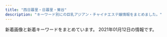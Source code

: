 ```yaml
---
title: "西日暮里・日暮里・鶯谷"
description: "キーワード別にの巨乳アジアン・チャイナエステ嬢情報をまとめました。"
---
```


新着画像と新着キーワードをまとめています。
2021年01月12日の情報です。

<DmmAffiliateIns />
<KeywordTable
  shops={
    [
    {
        "name": "\u6e29\u99a8\u6e2f-\u304a\u3093\u304d\u3087\u3046\u3053\u3046-",
        "keywords": {
            "87": 3,
            "86": 3,
            "C": 13,
            "88": 6
        },
        "url": "http://onkyoukou.tyo.cm/",
        "station": "JR\u897f\u65e5\u66ae\u91cc\u99c5",
        "img_links": [
            "http://onkyoukou.tyo.cm/images/s_link.jpg",
            "http://onkyoukou.tyo.cm/images/acc3.jpg",
            "http://onkyoukou.tyo.cm/images/s_face.jpg",
            "http://onkyoukou.tyo.cm/photos/sites/88/2017/03/staff2.jpg",
            "http://onkyoukou.tyo.cm/images/mobile.jpg",
            "http://onkyoukou.tyo.cm/images/n3.jpg",
            "http://onkyoukou.tyo.cm/photos/sites/88/2017/03/staff1.jpg",
            "http://onkyoukou.tyo.cm/images/top.png",
            "http://onkyoukou.tyo.cm/images/s_staff.jpg",
            "http://onkyoukou.tyo.cm/images/acc2.jpg",
            "http://onkyoukou.tyo.cm/images/n1.jpg",
            "http://onkyoukou.tyo.cm/images/nbj1.jpg",
            "http://onkyoukou.tyo.cm/images/s_news.jpg",
            "http://onkyoukou.tyo.cm/images/line.jpg",
            "http://onkyoukou.tyo.cm/images/s_mobile.jpg",
            "http://onkyoukou.tyo.cm/photos/sites/88/2017/03/staff4.jpg",
            "http://onkyoukou.tyo.cm/photos/sites/88/2020/03/2020030111163079.jpg",
            "http://onkyoukou.tyo.cm/images/s_pick.jpg",
            "http://onkyoukou.tyo.cm/images/face_bj.jpg",
            "http://onkyoukou.tyo.cm/images/nbj3.jpg",
            "http://onkyoukou.tyo.cm/images/acc1.jpg",
            "http://onkyoukou.tyo.cm/images/s_staff1.jpg",
            "http://onkyoukou.tyo.cm/images/face_bj3.jpg"
        ]
    },
    {
        "station": "JR\u9daf\u8c37\u99c5\u5317\u53e3",
        "keywords": {
            "83": 4,
            "86": 8,
            "D": 16,
            "87": 4
        },
        "img_links": [
            "http://lapis.tyo.cm/photos/sites/75/2021/01/2021010407562324.jpg",
            "http://lapis.tyo.cm/photos/sites/75/2021/01/2021010407562482.jpg",
            "http://lapis.tyo.cm/images/nbj1.jpg",
            "http://lapis.tyo.cm/images/new.jpg",
            "http://lapis.tyo.cm/images/top.png",
            "http://lapis.tyo.cm/images/pick_bj1.jpg",
            "http://lapis.tyo.cm/images/s_pick.jpg",
            "http://lapis.tyo.cm/images/s_link.jpg",
            "http://lapis.tyo.cm/images/pick_bj3.jpg",
            "http://lapis.tyo.cm/images/s_face.jpg",
            "http://lapis.tyo.cm/images/s_staff.jpg",
            "http://lapis.tyo.cm/photos/sites/75/2021/01/2021010407562697.jpg",
            "http://lapis.tyo.cm/photos/sites/75/2021/01/2021010407562290.jpg",
            "http://lapis.tyo.cm/images/s_blog.jpg",
            "http://lapis.tyo.cm/images/mobile.jpg",
            "http://lapis.tyo.cm/images/nbj3.jpg"
        ],
        "url": "http://lapis.tyo.cm/",
        "name": "\u30e9\u30d4\u30b9"
    },
    {
        "station": "JR\u65e5\u66ae\u91cc\u99c5\u5357\u53e3",
        "url": "http://www.mac-riraku106.xyz/",
        "name": "\u306f\u305f\u3061",
        "keywords": {
            "F": 3,
            "C": 20,
            "85": 15,
            "86": 18,
            "E": 7,
            "94": 3,
            "D": 46
        },
        "img_links": [
            "http://www.mac-riraku106.xyz/uploads/190723/34-1.jpg",
            "http://www.mac-riraku106.xyz/uploads/200310/1-200310130925920.jpg",
            "http://www.mac-riraku106.xyz/uploads/191128/1-19112Q3111UF.jpg",
            "http://www.mac-riraku106.xyz/static/picture/michi01.png",
            "http://www.mac-riraku106.xyz/static/picture/top-img01.png",
            "http://www.mac-riraku106.xyz/uploads/190723/10-2.jpg",
            "http://www.mac-riraku106.xyz/uploads/190723/23-1.jpg",
            "http://www.mac-riraku106.xyz/uploads/200818/1-200QQ5535E92.jpg",
            "http://www.mac-riraku106.xyz/uploads/200608/1-20060Q02506204.jpg",
            "http://www.mac-riraku106.xyz/uploads/190723/23-2.jpg",
            "http://www.mac-riraku106.xyz/uploads/191008/1-19100Q5451M20.jpg",
            "http://www.mac-riraku106.xyz/uploads/190723/23-3.jpg",
            "http://www.mac-riraku106.xyz/uploads/191106/1-191106092S0357.jpg",
            "http://www.mac-riraku106.xyz/uploads/191219/1-191219124141563.jpg",
            "http://www.mac-riraku106.xyz/uploads/200501/1-200501125251121.jpg",
            "http://www.mac-riraku106.xyz/static/picture/call.png",
            "http://www.mac-riraku106.xyz/uploads/191106/1-191106092J62Y.jpg",
            "http://www.mac-riraku106.xyz/uploads/200317/1-20031G4420c38.jpg",
            "http://www.mac-riraku106.xyz/static/picture/top-img09.png",
            "http://www.mac-riraku106.xyz/static/picture/michi02.png",
            "http://www.mac-riraku106.xyz/static/picture/top-img03.png",
            "http://www.mac-riraku106.xyz/uploads/190723/1-2.jpg",
            "http://www.mac-riraku106.xyz/uploads/200317/1-20031G44235R7.jpg",
            "http://www.mac-riraku106.xyz/uploads/200608/1-20060Q0251EY.jpg",
            "http://www.mac-riraku106.xyz/uploads/200801/1-200P1110A4M2.jpg",
            "http://www.mac-riraku106.xyz/uploads/190723/25-1.jpg",
            "http://www.mac-riraku106.xyz/uploads/200818/1-200QQ55415J4.jpg",
            "http://www.mac-riraku106.xyz/uploads/190826/1-1ZR6144611E0.jpg",
            "http://www.mac-riraku106.xyz/uploads/200501/1-200501125300127.jpg",
            "http://www.mac-riraku106.xyz/uploads/200501/1-200501144951148.jpg",
            "http://www.mac-riraku106.xyz/uploads/190723/21-1.jpg",
            "http://www.mac-riraku106.xyz/uploads/190723/30-1.jpg",
            "http://www.mac-riraku106.xyz/uploads/191219/1-19121912423J29.jpg",
            "http://www.mac-riraku106.xyz/uploads/200317/1-20031G44220J0.jpg",
            "http://www.mac-riraku106.xyz/uploads/200501/1-200501145002a7.jpg",
            "http://www.mac-riraku106.xyz/uploads/191209/1-191209122ZY50.jpg",
            "http://www.mac-riraku106.xyz/uploads/200325/1-2003251H312V4.jpg",
            "http://www.mac-riraku106.xyz/uploads/191008/1-19100Q5453V63.jpg",
            "http://www.mac-riraku106.xyz/uploads/200310/1-20031013091I08.jpg",
            "http://www.mac-riraku106.xyz/uploads/191128/1-19112Q31009521.jpg",
            "http://www.mac-riraku106.xyz/uploads/191209/1-1912091229204E.jpg",
            "http://www.mac-riraku106.xyz/static/picture/top-img02.png",
            "http://www.mac-riraku106.xyz/static/picture/1.jpg",
            "http://www.mac-riraku106.xyz/uploads/191106/1-191106092T0531.jpg",
            "http://www.mac-riraku106.xyz/uploads/190926/1-1Z926131R6102.jpg",
            "http://www.mac-riraku106.xyz/uploads/190723/10-1.jpg",
            "http://www.mac-riraku106.xyz/uploads/190926/1-1Z926131T2408.jpg",
            "http://www.mac-riraku106.xyz/uploads/200801/1-200P1110631926.jpg",
            "http://www.mac-riraku106.xyz/uploads/200501/1-200501125150516.jpg",
            "http://www.mac-riraku106.xyz/uploads/200818/1-200QQ554231G.jpg",
            "http://www.mac-riraku106.xyz/static/picture/2.jpg",
            "http://www.mac-riraku106.xyz/uploads/190826/1-1ZR614462Qa.jpg",
            "http://www.mac-riraku106.xyz/uploads/200801/1-200P1110412514.jpg",
            "http://www.mac-riraku106.xyz/uploads/200310/1-200310130Z0421.jpg",
            "http://www.mac-riraku106.xyz/uploads/190723/33-1.jpg",
            "http://www.mac-riraku106.xyz/uploads/200501/1-200501125159161.jpg",
            "http://www.mac-riraku106.xyz/uploads/200325/1-2003251H340B9.jpg",
            "http://www.mac-riraku106.xyz/uploads/190906/1-1ZZ6125225A4.jpg",
            "http://www.mac-riraku106.xyz/static/picture/tel.png",
            "http://www.mac-riraku106.xyz/uploads/191209/1-191209123459153.jpg",
            "http://www.mac-riraku106.xyz/uploads/190906/1-1ZZ612503C39.jpg",
            "http://www.mac-riraku106.xyz/uploads/190723/1-1.jpg",
            "http://www.mac-riraku106.xyz/uploads/191128/1-19112Q3102OP.jpg",
            "http://www.mac-riraku106.xyz/uploads/200501/1-200501145011C2.jpg"
        ]
    },
    {
        "img_links": [
            "https://www.sofia-est.com/img/girl/pickup/pickup20191220093702.jpg",
            "https://www.sofia-est.com/img/girl/thumb/s92_1.jpg",
            "https://www.sofia-est.com/img/material/mob_t3.jpg",
            "https://www.sofia-est.com/img/girl/thumb/s57_2.jpg",
            "https://www.sofia-est.com/img/material/pagetop_rollout.png",
            "https://www.sofia-est.com/img/top/topslide20150918.jpg",
            "https://www.sofia-est.com/img/material/page6_subt3.png",
            "https://www.sofia-est.com/img/material/movie20141210.jpg",
            "https://www.sofia-est.com/img/girl/list/s81_list.jpg",
            "https://www.sofia-est.com/img/girl/thumb/s100_1.jpg",
            "https://www.sofia-est.com/img/material/page2_subt1.png",
            "https://www.sofia-est.com/img/girl/thumb/s85_2.jpg",
            "https://www.sofia-est.com/img/material/page3_1_subt2.png",
            "https://www.sofia-est.com/img/material/noimg_thumb.jpg",
            "https://www.sofia-est.com/img/material/coursepoint_rev2.png",
            "https://www.sofia-est.com/img/girl/list/s92_list.jpg",
            "https://www.sofia-est.com/img/material/top_about.png",
            "https://www.sofia-est.com/img/what/coupon202009.png",
            "https://www.sofia-est.com/img/girl/thumb/s57_3.jpg",
            "https://www.sofia-est.com/img/girl/pickup/pickup20200111122329.jpg",
            "https://www.sofia-est.com/img/girl/list/s85_list.jpg",
            "https://www.sofia-est.com/img/girl/thumb/s97_2.jpg",
            "https://www.sofia-est.com/img/material/page5_subt1.png",
            "https://www.sofia-est.com/img/material/top_pickup.png",
            "https://www.sofia-est.com/img/girl/thumb/s94_1.jpg",
            "https://www.sofia-est.com/img/girl/thumb/s81_4.jpg",
            "https://www.sofia-est.com/img/material/page6_subt2.png",
            "https://www.sofia-est.com/img/girl/main/s97_1.jpg",
            "https://www.sofia-est.com/img/material/page4_subt2.png",
            "https://www.sofia-est.com/img/material/movieicon.png",
            "https://www.sofia-est.com/img/material/course_tanta1.png",
            "https://www.sofia-est.com/img/material/top_kodawari.png",
            "https://www.sofia-est.com/img/girl/pickup/pickup20180411052859.jpg",
            "https://www.sofia-est.com/img/material/photo2.jpg",
            "https://www.sofia-est.com/img/material/mob_t2.jpg",
            "https://www.sofia-est.com/img/material/mob_t5.jpg",
            "https://www.sofia-est.com/img/girl/thumb/s57_1.jpg",
            "https://www.sofia-est.com/img/material/mob_m3_rev1.jpg",
            "https://www.sofia-est.com/img/girl/thumb/s56_2.jpg",
            "https://www.sofia-est.com/img/material/top_twitter.png",
            "https://www.sofia-est.com/img/girl/thumb/s99_2.jpg",
            "https://www.sofia-est.com/img/material/top_news.png",
            "https://www.sofia-est.com/img/girl/main/s99_1.jpg",
            "https://www.sofia-est.com/img/girl/list/s57_list.jpg",
            "https://www.sofia-est.com/img/material/top_newface.png",
            "https://www.sofia-est.com/img/girl/thumb/s57_4.jpg",
            "https://www.sofia-est.com/img/girl/main/s85_1.jpg",
            "https://www.sofia-est.com/img/girl/thumb/s89_1.jpg",
            "https://www.sofia-est.com/img/girl/thumb/s55_1.jpg",
            "https://www.sofia-est.com/img/material/page6_subt1.png",
            "https://www.sofia-est.com/img/girl/thumb/s81_1.jpg",
            "https://www.sofia-est.com/img/material/photo5.jpg",
            "https://www.sofia-est.com/img/girl/list/s94_list.jpg",
            "https://www.sofia-est.com/img/girl/thumb/s81_5.jpg",
            "https://www.sofia-est.com/img/material/gm5_rollout.png",
            "https://www.sofia-est.com/img/material/page5_subt2.png",
            "https://www.sofia-est.com/img/girl/thumb/s84_1.jpg",
            "https://www.sofia-est.com/img/material/gm6_rollout.png",
            "https://www.sofia-est.com/img/girl/list/s100_list.jpg",
            "https://www.sofia-est.com/img/material/noimg_b.jpg",
            "https://www.sofia-est.com/img/material/top_camp.png",
            "https://www.sofia-est.com/img/material/top_infomation.png",
            "https://www.sofia-est.com/img/top/topslide20141210.jpg",
            "https://www.sofia-est.com/img/girl/thumb/s81_2.jpg",
            "https://www.sofia-est.com/img/material/mob_m5.jpg",
            "https://www.sofia-est.com/img/material/photo4.jpg",
            "https://www.sofia-est.com/img/material/page7_subt1.png",
            "https://www.sofia-est.com/img/girl/main/s57_1.jpg",
            "https://www.sofia-est.com/img/girl/thumb/s97_1.jpg",
            "https://www.sofia-est.com/img/material/photobig.jpg",
            "https://www.sofia-est.com/img/girl/thumb/s56_1.jpg",
            "https://www.sofia-est.com/img/girl/list/s55_list.jpg",
            "https://www.sofia-est.com/img/top/topslide20141211.jpg",
            "https://www.sofia-est.com/img/girl/pickup/pickup20190509222453.jpg",
            "https://www.sofia-est.com/img/girl/thumb/s89_2.jpg",
            "https://www.sofia-est.com/img/material/photo8.jpg",
            "https://www.sofia-est.com/img/material/page4_subt1.png",
            "https://www.sofia-est.com/img/girl/list/s84_list.jpg",
            "https://www.sofia-est.com/img/girl/pickup/pickup20191220093623.jpg",
            "https://www.sofia-est.com/img/material/mobileqr.png",
            "https://www.sofia-est.com/img/girl/mobilepickup/mobilepickup20200302124127.jpg",
            "https://www.sofia-est.com/img/girl/thumb/s94_2.jpg",
            "https://www.sofia-est.com/img/material/gm4_rollout.png",
            "https://www.sofia-est.com/img/material/gm2_rollout.png",
            "https://www.sofia-est.com/img/material/noimg_m.jpg",
            "https://www.sofia-est.com/img/girl/list/s97_list.jpg",
            "https://www.sofia-est.com/img/material/mob_t1.jpg",
            "https://www.sofia-est.com/img/girl/thumb/s55_3.jpg",
            "https://www.sofia-est.com/img/girl/thumb/s55_2.jpg",
            "https://www.sofia-est.com/img/material/page3_1_subt1.png",
            "https://www.sofia-est.com/img/girl/list/s56_list.jpg",
            "https://www.sofia-est.com/img/material/mob_m1_rev1.jpg",
            "https://www.sofia-est.com/img/material/gm1_rollout.png",
            "https://www.sofia-est.com/img/girl/main/s89_1.jpg",
            "https://www.sofia-est.com/img/girl/thumb/s85_3.jpg",
            "https://www.sofia-est.com/img/material/photo3.jpg",
            "https://www.sofia-est.com/img/girl/main/s94_1.jpg",
            "https://www.sofia-est.com/img/material/page8_subt2.png",
            "https://www.sofia-est.com/img/material/movie_left_yaji.png",
            "https://www.sofia-est.com/img/material/movie_right_yaji.png",
            "https://www.sofia-est.com/img/material/course_tanta2.png",
            "https://www.sofia-est.com/img/girl/thumb/s85_1.jpg",
            "https://www.sofia-est.com/img/girl/main/s56_1.jpg",
            "https://www.sofia-est.com/img/banner/koko_120x60.png",
            "https://www.sofia-est.com/img/material/page3_subt1.png",
            "https://www.sofia-est.com/img/material/mob_m4.jpg",
            "https://www.sofia-est.com/img/girl/list/s99_list.jpg",
            "https://www.sofia-est.com/img/material/sd_rt_btn.png",
            "https://www.sofia-est.com/img/material/iph.png",
            "https://www.sofia-est.com/img/material/top_kodawariimg1.jpg",
            "https://www.sofia-est.com/img/material/page8_subt1.png",
            "https://www.sofia-est.com/img/material/photo1.jpg",
            "https://www.sofia-est.com/img/material/mob_t4.jpg",
            "https://www.sofia-est.com/img/material/mob_youtube.png",
            "https://www.sofia-est.com/img/material/top_movie.png",
            "https://www.sofia-est.com/img/girl/main/s81_1.jpg",
            "https://www.sofia-est.com/img/material/photo7.jpg",
            "https://www.sofia-est.com/img/material/doublecourse_rev1.png",
            "https://www.sofia-est.com/img/material/phototxt.jpg",
            "https://www.sofia-est.com/img/material/mob_m2_rev1.jpg",
            "https://www.sofia-est.com/img/girl/main/s55_1.jpg",
            "https://www.sofia-est.com/img/material/gm3_rollout.png",
            "https://www.sofia-est.com/img/material/photo6.jpg",
            "https://www.sofia-est.com/img/girl/list/s89_list.jpg",
            "https://www.sofia-est.com/img/material/yakusoku.png",
            "https://www.sofia-est.com/img/material/hosi5.png",
            "https://www.sofia-est.com/img/what/emoji_usi.png",
            "https://www.sofia-est.com/img/girl/thumb/s99_1.jpg",
            "https://www.sofia-est.com/img/material/courseoption_rev1.png",
            "https://www.sofia-est.com/img/girl/thumb/s81_3.jpg"
        ],
        "station": "JR\u65e5\u66ae\u91cc\u99c5\u5357\u53e3",
        "url": "https://www.sofia-est.com/",
        "keywords": {
            "G": 2,
            "\u30bb\u30af\u30b7\u30fc": 19,
            "E": 2,
            "\u30c0\u30a4\u30ca\u30de\u30a4\u30c8": 1
        },
        "name": "\u30bd\u30d5\u30a3\u30a2"
    },
    {
        "keywords": {},
        "name": "\u30df\u30a1\u30aa\u30df\u30a1\u30aa",
        "img_links": [
            "http://www.es-ms.work/images/news.jpg",
            "http://www.es-ms.work/staff/kaya.jpg",
            "http://www.es-ms.work/images/ac1.jpg",
            "http://www.es-ms.work/images/int2.jpg",
            "http://www.es-ms.work/images/1.jpg",
            "http://www.es-ms.work/images/2.jpg",
            "http://www.es-ms.work/images/staff_t.jpg",
            "http://www.es-ms.work/images/interior_t.jpg",
            "http://www.es-ms.work/images/head.jpg",
            "http://www.es-ms.work/images/tg.jpg",
            "http://www.es-ms.work/img/sayuri1.jpg",
            "http://www.es-ms.work/img/kaya1.jpg",
            "http://www.es-ms.work/images/sys.jpg",
            "http://www.es-ms.work/images/s1.png",
            "http://www.es-ms.work/staff/sayuri.jpg",
            "http://www.es-ms.work/images/int1.jpg",
            "http://www.es-ms.work/images/rec2.jpg",
            "http://www.es-ms.work/images/3.jpg",
            "http://www.es-ms.work/staff/rina.jpg",
            "http://www.es-ms.work/images/rec1.jpg",
            "http://www.es-ms.work/img/rina1.jpg"
        ],
        "station": "JR\u9daf\u8c37\u99c5\u5317\u53e3",
        "url": "http://www.es-ms.work/"
    },
    {
        "keywords": {},
        "url": "http://www.hohoemi.es-relax.info/",
        "img_links": [
            "http://www.hohoemi.es-relax.info/i/room/r04.jpg",
            "http://www.hohoemi.es-relax.info/images/r05.jpg",
            "http://www.hohoemi.es-relax.info/images/162-1.jpg",
            "http://www.hohoemi.es-relax.info/images/img03.jpg",
            "http://www.hohoemi.es-relax.info/gals/rika1.jpg",
            "http://www.hohoemi.es-relax.info/gals/mimi1.jpg",
            "http://www.hohoemi.es-relax.info/images/img04.jpg",
            "http://www.hohoemi.es-relax.info/gals/egao1.jpg",
            "http://www.hohoemi.es-relax.info/gals/monika1.jpg",
            "http://www.hohoemi.es-relax.info/images/newsbar.jpg",
            "http://www.hohoemi.es-relax.info/images/nanami1.jpg",
            "http://www.hohoemi.es-relax.info/images/r03.jpg",
            "http://www.hohoemi.es-relax.info/gals/yuyu1.jpg",
            "http://www.hohoemi.es-relax.info/gals/nanami1.jpg",
            "http://www.hohoemi.es-relax.info/i/room/r03.jpg",
            "http://www.hohoemi.es-relax.info/images/r04.jpg",
            "http://www.hohoemi.es-relax.info/images/img02.jpg",
            "http://www.hohoemi.es-relax.info/gals/karin1.jpg",
            "http://www.hohoemi.es-relax.info/gals/mirai1.jpg",
            "http://www.hohoemi.es-relax.info/images/r01.jpg",
            "http://www.hohoemi.es-relax.info/gals/nana1.jpg",
            "http://www.hohoemi.es-relax.info/i/room/r01.jpg",
            "http://www.hohoemi.es-relax.info/i/room/r02.jpg",
            "http://www.hohoemi.es-relax.info/gals/yuri1.jpg",
            "http://www.hohoemi.es-relax.info/images/r02.jpg"
        ],
        "station": "JR\u897f\u65e5\u66ae\u91cc\u99c5",
        "name": "\u307b\u307b\u3048\u307f"
    },
    {
        "keywords": {
            "86": 7,
            "D": 7
        },
        "station": "JR\u65e5\u66ae\u91cc\u99c5\u6771\u53e3",
        "url": "http://massage-aroma.pink/",
        "name": "\u30d1\u30b8\u30e3\u30de",
        "img_links": [
            "http://massage-aroma.pink/images/cg07.jpg",
            "http://massage-aroma.pink/images/cg05.jpg",
            "http://massage-aroma.pink/images/no.png",
            "http://massage-aroma.pink/images/cg04.jpg",
            "http://massage-aroma.pink/images/cg06.jpg",
            "http://massage-aroma.pink/images/cg011.jpg",
            "http://massage-aroma.pink/images/nav-003.png",
            "http://massage-aroma.pink/images/top001.png",
            "http://massage-aroma.pink/images/nav-005.png",
            "http://massage-aroma.pink/images/cg061.jpg",
            "http://massage-aroma.pink/images/cg08.jpg",
            "http://massage-aroma.pink/images/nav-001.png",
            "http://massage-aroma.pink/images/cg03.jpg",
            "http://massage-aroma.pink/images/nav-004.png",
            "http://massage-aroma.pink/images/tel.png",
            "http://massage-aroma.pink/images/cg01.jpg",
            "http://massage-aroma.pink/images/nav-002.png",
            "http://massage-aroma.pink/images/nav-006.png"
        ]
    },
    {
        "keywords": {
            "C": 21
        },
        "name": "\u5065\u7f8e\u5802",
        "img_links": [
            "http://es-rlx.com/img/ttl_tnew.png",
            "http://es-rlx.com/pic/head.png",
            "http://es-rlx.com/img/youtube.jpg",
            "http://es-rlx.com/staff/rumi/01mb.jpg",
            "http://es-rlx.com/staff/sakura/01mb.jpg",
            "http://es-rlx.com/img/access/road02.jpg",
            "http://es-rlx.com/i/files/homeimg.jpg",
            "http://es-rlx.com/staff/sakura/01.jpg",
            "http://es-rlx.com/img/access/road01.jpg",
            "http://es-rlx.com/staff/minami/01.jpg",
            "http://es-rlx.com/pic/top2.jpg",
            "http://es-rlx.com/staff/minami/01mb.jpg",
            "http://es-rlx.com/img/ttl_rec.png",
            "http://es-rlx.com/img/ttl_staff.png",
            "http://es-rlx.com/pic/top3.jpg",
            "http://es-rlx.com/img/access/road04.jpg",
            "http://es-rlx.com/staff/mai/01mb.jpg",
            "http://es-rlx.com/img/ft_tel.png",
            "http://es-rlx.com/staff/yuki/01.jpg",
            "http://es-rlx.com/img/access/kanban.png",
            "http://es-rlx.com/img/ttl_mobile.png",
            "http://es-rlx.com/staff/rumi/01.jpg",
            "http://es-rlx.com/staff/anna/01mb.jpg",
            "http://es-rlx.com/pic/top1.jpg",
            "http://es-rlx.com/staff/anna/01.jpg",
            "http://es-rlx.com/img/access/road03.jpg",
            "http://es-rlx.com/staff/yuki/01mb.jpg",
            "http://es-rlx.com/staff/mai/01.jpg",
            "http://es-rlx.com/img/access/roaddm.png"
        ],
        "station": "JR\u9daf\u8c37\u99c5\u5317\u53e3",
        "url": "http://es-rlx.com/"
    },
    {
        "name": "\u706f\u308a\u5c4b",
        "station": "JR\u897f\u65e5\u66ae\u91cc\u99c5",
        "img_links": [
            "http://chou.ies.bz/photos/sites/85/2019/07/2019070106320474.jpg",
            "http://chou.ies.bz/photos/sites/85/2019/07/2019070509385227.jpg",
            "http://chou.ies.bz/photos/sites/85/2020/10/2020100610370157.jpg",
            "http://chou.ies.bz/images/s3.png",
            "http://chou.ies.bz/photos/sites/85/2020/12/2020121802483415.jpg",
            "http://chou.ies.bz/images/n1.jpg",
            "http://chou.ies.bz/images/s_staff.jpg",
            "http://chou.ies.bz/images/n3.png",
            "http://chou.ies.bz/images/s_link.png",
            "http://chou.ies.bz/images/s_pick.png",
            "http://chou.ies.bz/photos/sites/85/2019/07/2019070106330942.jpg",
            "http://chou.ies.bz/photos/sites/85/2019/07/2019070106333414.jpg",
            "http://chou.ies.bz/photos/sites/85/2019/06/2019062803491517.jpg",
            "http://chou.ies.bz/images/top.png",
            "http://chou.ies.bz/photos/sites/85/2019/07/2019070106340260.jpg",
            "http://chou.ies.bz/photos/sites/85/2020/12/2020120204265615.jpg",
            "http://chou.ies.bz/images/mobile.png",
            "http://chou.ies.bz/photos/sites/85/2020/10/2020100610383828.jpg",
            "http://chou.ies.bz/photos/sites/85/2019/12/2019120602315853.jpg",
            "http://chou.ies.bz/photos/sites/85/2020/12/2020120204150858.jpg",
            "http://chou.ies.bz/images/s_news.png",
            "http://chou.ies.bz/images/s1.png"
        ],
        "url": "http://chou.ies.bz/",
        "keywords": {
            "85": 1,
            "E": 1,
            "D": 9,
            "86": 7,
            "C": 1,
            "87": 1,
            "84": 2
        }
    },
    {
        "station": "JR\u897f\u65e5\u66ae\u91cc\u99c5",
        "keywords": {
            "87": 12,
            "C": 36,
            "E": 12,
            "83": 36,
            "D": 12,
            "86": 12
        },
        "name": "\u3075\u308f\u3075\u308f",
        "url": "http://flowerscent.este.work/",
        "img_links": [
            "http://flowerscent.este.work/head_2_4691_1553674270815382.png",
            "http://flowerscent.este.work/2/uploadimg/1599833697.jpg",
            "http://flowerscent.este.work/head_3_4691_1556258938113847.png",
            "http://flowerscent.este.work/2/uploadimg/1600260826.jpg",
            "http://flowerscent.este.work/head_1_4691_1553674270167089.png"
        ]
    },
    {
        "url": "http://es-minami.com/",
        "img_links": [
            "http://www.es-minami.com/images/news.png",
            "http://www.es-minami.com/gals/sayuri1.jpg",
            "http://www.es-minami.com/gals/sayuri2.jpg",
            "http://es-minami.com/gals/rika1.jpg",
            "http://es-minami.com/gals/yuki1.jpg",
            "http://es-minami.com/images/nana1.jpg",
            "http://es-minami.com/images/news.png",
            "http://es-minami.com/gals/sayuri1.jpg",
            "http://es-minami.com/images/sayuri1.jpg",
            "http://www.es-minami.com/img/mika2.jpg",
            "http://es-minami.com/images/riri1.jpg",
            "http://es-minami.com/gals/mika1.jpg",
            "http://es-minami.com/images/rika1.jpg",
            "http://es-minami.com/img/mika1.jpg",
            "http://es-minami.com/gals/sakura1.jpg",
            "http://www.es-minami.com/img/sayuri1.jpg",
            "http://es-minami.com/img/sayuri1.jpg",
            "http://es-minami.com/img/mika2.jpg",
            "http://es-minami.com/img/riri1.jpg",
            "http://es-minami.com/images/yuki1.jpg",
            "http://es-minami.com/gals/nana1.jpg",
            "http://www.es-minami.com/img/yuki1.jpg",
            "http://es-minami.com/images/mika2.jpg",
            "http://www.es-minami.com/img/sayuri2.jpg",
            "http://www.es-minami.com/img/nana1.jpg",
            "http://www.es-minami.com/gals/mika2.jpg",
            "http://www.es-minami.com/gals/yuki1.jpg",
            "http://www.es-minami.com/images/nana1.jpg",
            "http://www.es-minami.com/gals/rika1.jpg",
            "http://www.es-minami.com/images/mobole.png",
            "http://es-minami.com/gals/riri1.jpg",
            "http://es-minami.com/images/mobole.png",
            "http://es-minami.com/img/nana1.jpg",
            "http://es-minami.com/img/yuki1.jpg",
            "http://es-minami.com/gals/sayuri2.jpg",
            "http://www.es-minami.com/images/sayuri2.jpg",
            "http://www.es-minami.com/img/riri1.jpg",
            "http://www.es-minami.com/gals/nana1.jpg",
            "http://es-minami.com/images/pick_staff6.jpg",
            "http://www.es-minami.com/images/pick_staff6.jpg",
            "http://www.es-minami.com/images/riri1.jpg",
            "http://es-minami.com/images/sayuri2.jpg",
            "http://es-minami.com/images/staff-bar.png",
            "http://www.es-minami.com/gals/riri1.jpg",
            "http://www.es-minami.com/gals/sakura1.jpg",
            "http://www.es-minami.com/images/mika1.jpg",
            "http://www.es-minami.com/images/staff-bar.png",
            "http://www.es-minami.com/img/mika1.jpg",
            "http://www.es-minami.com/images/rika1.jpg",
            "http://es-minami.com/gals/mika2.jpg",
            "http://es-minami.com/img/sayuri2.jpg",
            "http://www.es-minami.com/images/yuki1.jpg",
            "http://www.es-minami.com/images/sayuri1.jpg",
            "http://www.es-minami.com/gals/mika1.jpg",
            "http://www.es-minami.com/images/mika2.jpg",
            "http://es-minami.com/images/mika1.jpg"
        ],
        "station": "JR\u65e5\u66ae\u91cc\u99c5\u6771\u53e3",
        "keywords": {},
        "name": "\u307f\u306a\u307f"
    },
    {
        "img_links": [
            "http://www.en-nippori.net/image/index/top.jpg",
            "http://www.en-nippori.net/image/therapist/01.jpg",
            "http://www.en-nippori.net/image/mainparts/images/navi01_07.jpg",
            "http://www.en-nippori.net/image/therapist/06.jpg",
            "http://www.en-nippori.net/image/mainparts/images/navi01_02.jpg",
            "http://www.en-nippori.net/image/mainparts/images/navi01_05.jpg",
            "http://www.en-nippori.net/image/mainparts/images/navi01_04.jpg",
            "http://www.en-nippori.net/image/mainparts/main.jpg",
            "http://www.en-nippori.net/image/mainparts/images/navi01_06.jpg",
            "http://www.en-nippori.net/image/mainparts/images/navi01_03.jpg",
            "http://www.en-nippori.net/image/therapist/02.jpg",
            "http://www.en-nippori.net/image/therapist/03.jpg",
            "http://www.en-nippori.net/image/therapist/04.jpg"
        ],
        "keywords": {
            "C": 6
        },
        "url": "http://www.en-nippori.net/",
        "name": "\u7e01",
        "station": "JR\u65e5\u66ae\u91cc\u99c5\u6771\u53e3"
    },
    {
        "station": "JR\u65e5\u66ae\u91cc\u99c5",
        "url": "http://www.night.ne.jp/tokyo/hayasi/",
        "keywords": {},
        "name": "\u6797\u30de\u30c3\u30b5\u30fc\u30b8",
        "img_links": [
            "http://www.night.ne.jp/nightnet/img/6.jpg",
            "http://www.night.ne.jp/tokyo/hayasi/img/index_view.jpg",
            "http://www.night.ne.jp/nightnet/img/2.jpg",
            "http://www.night.ne.jp/nightnet/img/1.jpg",
            "http://www.night.ne.jp/nightnet/img/16.jpg",
            "http://www.night.ne.jp/nightnet/img/10.jpg",
            "http://www.night.ne.jp/nightnet/img/8.jpg",
            "http://www.night.ne.jp/nightnet/img/13.jpg",
            "http://www.night.ne.jp/tokyo/hayasi/img/view_4.jpg",
            "http://www.night.ne.jp/tokyo/hayasi/img/index_top.jpg",
            "http://www.night.ne.jp/_format/P/img/index_enter_1.jpg",
            "http://www.night.ne.jp/nightnet/img/3.jpg",
            "http://www.night.ne.jp/tokyo/hayasi/img/view_6.jpg",
            "http://www.night.ne.jp/nightnet/img/11.jpg",
            "http://www.night.ne.jp/nightnet/img/4.jpg",
            "http://www.night.ne.jp/tokyo/hayasi/img/view_2.jpg",
            "http://www.night.ne.jp/tokyo/hayasi/img/index.jpg",
            "http://www.night.ne.jp/nightnet/img/12a.jpg",
            "http://www.night.ne.jp/tokyo/hayasi/img/view_1.jpg",
            "http://www.night.ne.jp/tokyo/hayasi/img_staff/g_7181.jpg",
            "http://www.night.ne.jp/_format/P/img/over_msg_01.jpg",
            "http://www.night.ne.jp/nightnet/img/9.jpg",
            "http://www.night.ne.jp/nightnet/img/5.jpg",
            "http://www.night.ne.jp/_format/W/img/whats_view.jpg",
            "http://www.night.ne.jp/tokyo/hayasi/img/view_3.jpg",
            "http://www.night.ne.jp/nightnet/img/17.jpg",
            "http://www.night.ne.jp/tokyo/hayasi/img/view_5.jpg",
            "http://www.night.ne.jp/nightnet/img/15.jpg",
            "http://www.night.ne.jp/_format/P/img/whats_news.jpg",
            "http://www.night.ne.jp/tokyo/hayasi/img/qr_code.jpg",
            "http://www.night.ne.jp/nightnet/img/14.jpg",
            "http://www.night.ne.jp/_format/P/img/over_msg_02.jpg",
            "http://www.night.ne.jp/nightnet/img/7.jpg"
        ]
    },
    {
        "url": "http://esthe-aroma.red/",
        "name": "\u548c\u5408 \u308f\u3054\u3046",
        "station": "JR\u65e5\u66ae\u91cc\u99c5\u6771\u53e3",
        "keywords": {
            "D": 8,
            "86": 8
        },
        "img_links": [
            "http://esthe-aroma.red/images/line1.jpg",
            "http://esthe-aroma.red/images/kan.jpg",
            "http://esthe-aroma.red/images/r4.jpg",
            "http://esthe-aroma.red/images/cg03.jpg",
            "http://esthe-aroma.red/images/cg07.jpg",
            "http://esthe-aroma.red/images/rec.png",
            "http://esthe-aroma.red/images/r1.jpg",
            "http://esthe-aroma.red/images/cg01.jpg",
            "http://esthe-aroma.red/images/cg08.jpg",
            "http://esthe-aroma.red/images/imm.jpg",
            "http://esthe-aroma.red/images/cg00.jpg",
            "http://esthe-aroma.red/images/cg06.jpg",
            "http://esthe-aroma.red/images/r2.jpg",
            "http://esthe-aroma.red/images/line.jpg",
            "http://esthe-aroma.red/images/sruru.jpg",
            "http://esthe-aroma.red/images/news.png",
            "http://esthe-aroma.red/images/staff_s.png",
            "http://esthe-aroma.red/images/cg04.jpg",
            "http://esthe-aroma.red/images/evetop.png",
            "http://esthe-aroma.red/images/precau.png",
            "http://esthe-aroma.red/images/top.png",
            "http://esthe-aroma.red/images/cg02.jpg",
            "http://esthe-aroma.red/images/cg05.jpg",
            "http://esthe-aroma.red/link/menlog.jpg",
            "http://esthe-aroma.red/images/r3.jpg"
        ]
    },
    {
        "name": "\u9234-\u3059\u305a-",
        "station": "JR\u897f\u65e5\u66ae\u91cc\u99c5",
        "img_links": [
            "http://www.suzu.esjp.info/images/top-mobile.jpg",
            "http://www.suzu.esjp.info/interior/6.jpg",
            "http://www.suzu.esjp.info/files/003.jpg",
            "http://www.suzu.esjp.info/interior/5.jpg",
            "http://www.suzu.esjp.info/interior/2.jpg",
            "http://www.suzu.esjp.info/interior/1.jpg",
            "http://www.suzu.esjp.info/interior/4.jpg",
            "http://www.suzu.esjp.info/files/0101-03.jpg",
            "http://www.suzu.esjp.info/images/coupon/presented.png",
            "http://www.suzu.esjp.info/images/coupon/info.png",
            "http://www.suzu.esjp.info/images/campaign.jpg",
            "http://www.suzu.esjp.info/files/002.jpg",
            "http://www.suzu.esjp.info/files/0101-02.jpg",
            "http://www.suzu.esjp.info/files/0101.jpg",
            "http://www.suzu.esjp.info/interior/3.jpg",
            "http://www.suzu.esjp.info/files/001.jpg"
        ],
        "url": "http://www.suzu.esjp.info/",
        "keywords": {}
    },
    {
        "url": "https://mominoki.tyo.ac/",
        "name": "\u3082\u307f\u306e\u6728",
        "station": "\u753a\u5c4b\u99c51\u756a\u51fa\u53e3",
        "img_links": [
            "https://mominoki.tyo.ac/images/room3.jpg",
            "https://mominoki.tyo.ac/photos/sites/41/2020/09/2020092804344750.jpg",
            "https://mominoki.tyo.ac/photos/sites/41/2020/09/2020092810535583.jpg",
            "https://mominoki.tyo.ac/photos/sites/41/2020/09/2020092804344859.jpg",
            "https://mominoki.tyo.ac/images/themes/pink/s_newface.png",
            "https://mominoki.tyo.ac/photos/sites/41/2020/09/2020092804344656.jpg",
            "https://mominoki.tyo.ac/images/themes/pink/r3.jpg",
            "https://mominoki.tyo.ac/images/themes/pink/no1.png",
            "https://mominoki.tyo.ac/images/themes/pink/no2.png",
            "https://mominoki.tyo.ac/images/room4.jpg",
            "https://mominoki.tyo.ac/images/themes/pink/s_pickup.png",
            "https://mominoki.tyo.ac/images/room1.jpg",
            "https://mominoki.tyo.ac/images/room2.jpg",
            "https://mominoki.tyo.ac/photos/sites/41/2020/09/2020092801595154.jpg",
            "https://mominoki.tyo.ac/images/themes/pink/s_link.png",
            "https://mominoki.tyo.ac/images/themes/pink/s_staff.png",
            "https://mominoki.tyo.ac/photos/sites/41/2020/11/2020111401222038.jpg",
            "https://mominoki.tyo.ac/images/themes/pink/s_ranking.png",
            "https://mominoki.tyo.ac/images/themes/pink/line.png",
            "https://mominoki.tyo.ac/images/themes/pink/s_news.png",
            "https://mominoki.tyo.ac/images/themes/pink/mobile.jpg"
        ],
        "keywords": {
            "85": 12,
            "E": 4,
            "D": 20,
            "C": 14,
            "87": 8,
            "86": 4
        }
    },
    {
        "keywords": {
            "D": 20,
            "85": 5,
            "86": 15
        },
        "station": "JR\u65e5\u66ae\u91cc\u99c5\u5357\u53e3",
        "name": "\u6843",
        "img_links": [
            "http://momo.tyo.cm/images/nav_link05.png",
            "http://momo.tyo.cm/images/tit01.png",
            "http://momo.tyo.cm/images/tit_staff.png",
            "http://momo.tyo.cm/photos/sites/53/2020/12/2020120110412383.jpg",
            "http://momo.tyo.cm/images/tit05.png",
            "http://momo.tyo.cm/photos/sites/53/2020/08/2020083106342133.jpg",
            "http://momo.tyo.cm/images/tit_link01.png",
            "http://momo.tyo.cm/images/tit02.png",
            "http://momo.tyo.cm/images/nav_link02.png",
            "http://momo.tyo.cm/images/border01.png",
            "http://momo.tyo.cm/images/tit_com02.png",
            "http://momo.tyo.cm/images/nav_link06.png",
            "http://momo.tyo.cm/photos/sites/53/2020/12/202012011041246.jpg",
            "http://momo.tyo.cm/images/news.png",
            "http://momo.tyo.cm/images/tit_com03.png",
            "http://momo.tyo.cm/images/top_slider02.jpg",
            "http://momo.tyo.cm/images/nav_link01.png",
            "http://momo.tyo.cm/photos/sites/53/2020/08/2020083106342164.jpg",
            "http://momo.tyo.cm/images/nav_link03.png",
            "http://momo.tyo.cm/images/tit_com01.png",
            "http://momo.tyo.cm/images/top_slider01.jpg",
            "http://momo.tyo.cm/images/tit04.png",
            "http://momo.tyo.cm/images/pagetop.png",
            "http://momo.tyo.cm/images/tit03.png",
            "http://momo.tyo.cm/images/tit_com05.png",
            "http://momo.tyo.cm/images/bg_pick.png",
            "http://momo.tyo.cm/images/tit_com04.png",
            "http://momo.tyo.cm/images/tit_com.png",
            "http://momo.tyo.cm/images/nav_link04.png",
            "http://momo.tyo.cm/images/border02.png"
        ],
        "url": "http://momo.tyo.cm/"
    },
    {
        "img_links": [
            "http://yonze.m-relax.net/images/cam.png",
            "http://yonze.m-relax.net/images/b-tel2.png",
            "http://yonze.m-relax.net/pic/pic2.jpg",
            "http://yonze.m-relax.net/images/bar-cam.png",
            "http://yonze.m-relax.net/images/bar-midasi1.png",
            "http://yonze.m-relax.net/images/bar-photo.png",
            "http://yonze.m-relax.net/images/pic-imihi2.jpg",
            "http://yonze.m-relax.net/images/bar-greeting.png",
            "http://yonze.m-relax.net/images/cam20201201.png",
            "http://yonze.m-relax.net/pic/pic3.jpg",
            "http://yonze.m-relax.net/pic/pic1.jpg"
        ],
        "station": "JR\u65e5\u66ae\u91cc\u99c5\u6771\u53e3",
        "name": "\u30e8\u30f3\u30bc",
        "url": "http://yonze.m-relax.net/",
        "keywords": {}
    },
    {
        "url": "http://www.relax-mirai.info/",
        "station": "\u65e5\u66ae\u91cc\u99c5\u6771\u53e3",
        "keywords": {},
        "img_links": [
            "http://www.relax-mirai.info/i/images/sayuri1.jpg",
            "http://www.relax-mirai.info/i/120/sayuri1.jpg",
            "http://www.relax-mirai.info/images/m02.jpg",
            "http://www.relax-mirai.info/images/info01.jpg",
            "http://www.relax-mirai.info/images/info02.jpg",
            "http://www.relax-mirai.info/images/risa1.jpg",
            "http://www.relax-mirai.info/gals/emi1.jpg",
            "http://www.relax-mirai.info/gals/risa1.jpg",
            "http://www.relax-mirai.info/images/momo1.jpg",
            "http://www.relax-mirai.info/gals/aki1.jpg",
            "http://www.relax-mirai.info/images/m04.jpg",
            "http://www.relax-mirai.info/images/qr.jpg",
            "http://www.relax-mirai.info/images/sayuri1.jpg",
            "http://www.relax-mirai.info/i/images/momo1.jpg",
            "http://www.relax-mirai.info/images/m03.jpg",
            "http://www.relax-mirai.info/gals/kaka1.jpg"
        ],
        "name": "\u672a\u6765"
    },
    {
        "name": "\u5fc3\u7f8e",
        "keywords": {},
        "url": "http://www.ai-lian.work/",
        "img_links": [
            "http://www.ai-lian.work/images/2.jpg",
            "http://www.ai-lian.work/images/1.jpg",
            "http://www.ai-lian.work/images/3.jpg",
            "http://www.ai-lian.work/images/rec1.jpg",
            "http://www.ai-lian.work/images/head.jpg",
            "http://www.ai-lian.work/img/yui1.jpg",
            "http://www.ai-lian.work/images/news.jpg",
            "http://www.ai-lian.work/img/saya1.jpg",
            "http://www.ai-lian.work/images/tel.jpg",
            "http://www.ai-lian.work/images/ta.jpg",
            "http://www.ai-lian.work/images/int1.jpg",
            "http://www.ai-lian.work/images/staff_t.jpg",
            "http://www.ai-lian.work/images/sys1.jpg",
            "http://www.ai-lian.work/images/interior_t.jpg",
            "http://www.ai-lian.work/images/line.png",
            "http://www.ai-lian.work/images/mobile.jpg",
            "http://www.ai-lian.work/images/int2.jpg",
            "http://www.ai-lian.work/img/aya1.jpg"
        ],
        "station": "JR\u9daf\u8c37\u99c5\u5317\u53e3"
    }
]
}
/>
<DmmAffiliateScript />
